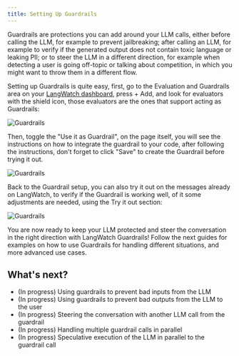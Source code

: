 ```yaml
---
title: Setting Up Guardrails
---
```


Guardrails are protections you can add around your LLM calls, either before calling the LLM, for example to prevent jailbreaking; after calling an LLM, for example to verify if the generated output does not contain toxic language or leaking PII; or to steer the LLM in a different direction, for example when detecting a user is going off-topic or talking about competition, in which you might want to throw them in a different flow.

Setting up Guardrails is quite easy, first, go to the Evaluation and Guardrails area on your [LangWatch dashboard](https://app.langwatch.ai), press + Add, and look for evaluators with the shield icon, those evaluators are the ones that support acting as Guardrails:

<img src="/images/guardrails.png" alt="Guardrails" />

Then, toggle the "Use it as Guardrail", on the page itself, you will see the instructions on how to integrate the guardrail to your code, after following the instructions, don't forget to click "Save" to create the Guardrail before trying it out.

<img src="/images/enable-guardrails.png" alt="Guardrails" />

Back to the Guardrail setup, you can also try it out on the messages already on LangWatch, to verify if the Guardrail is working well, of it some adjustments are needed, using the Try it out section:

<img src="/images/guardrails-try-it-out.png" alt="Guardrails" />

You are now ready to keep your LLM protected and steer the conversation in the right direction with LangWatch Guardrails! Follow the next guides for examples on how to use Guardrails for handling different situations, and more advanced use cases.

## What's next?

- (In progress) Using guardrails to prevent bad inputs from the LLM
- (In progress) Using guardrails to prevent bad outputs from the LLM to the user
- (In progress) Steering the conversation with another LLM call from the guardrail
- (In progress) Handling multiple guardrail calls in parallel
- (In progress) Speculative execution of the LLM in parallel to the guardrail call
